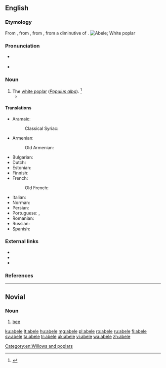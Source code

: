 {{also|Abele|ābele|ābelē|Ābele}}
==English==
{{wikipedia|Populus alba}}

===Etymology===
From {{der|en|nl|abeel}}, from {{etyl|dum|en}}, from {{der|en|nrf|abiel}}, from a diminutive of {{der|en|la|albus||white}}.
[[Image:Czajecice tree 20060812 1401.jpg|thumb|Abele; White poplar]]

===Pronunciation===
* {{a|RP}} {{IPA|/əˈbiːl/|/ə.ˈbeɪl/|/ˈeɪ.bl̩/|lang=en}}
* {{a|US}} {{IPA|/əˈbil/|/ə.ˈbeɪl/|/ˈeɪ.bl̩/|lang=en}}

===Noun===
{{en-noun}}

# The [[white poplar]] (''[[Populus alba]]''). {{defdate|First attested around 1150 to 1350.}}<ref>{{R:SOED5|page=3}}</ref>
#* {{quote-book|author=Mrs. Browning|passage=Six '''abeles''' i' the churchyard grow}}

====Translations====
{{trans-top|the white poplar, Populus alba}}
* Aramaic:
*: Classical Syriac: {{t|syc|ܚܘܪܐ|m|sc=Syrc}}
* Armenian:
*: Old Armenian: {{t|xcl|կաղամախ}}
* Bulgarian: {{t|bg|бяла топола}}
* Dutch: {{t+|nl|abeel|m}}
* Estonian: {{t|et|hõbepappel}}
* Finnish: {{t+|fi|hopeapoppeli}}
* French:
*: Old French: {{t|fro|abel|m}}
{{trans-mid}}
* Italian: {{t|it|gattice|m}}
* Norman: {{t|nrf|blianc-bouais|m}}
* Persian: {{t|fa|سفیدپلت|tr=sefidpalat|sc=fa-Arab}}
* Portuguese: {{t|pt|choupo branco|m}}, {{t|pt|álamo branco|m}}
* Romanian: {{t|ro|plop alb|m}}
* Russian: {{t|ru|то́поль бе́лый|m}}
* Spanish: {{t+|es|álamo blanco|m}}
{{trans-bottom}}

===External links===
* {{pedialite|Populus alba}}
* {{commonslite|Populus alba}}
* {{specieslite|Populus alba}}

===References===
<references/>

[[Category:en:Willows and poplars]]

----

==Novial==

===Noun===
{{nov-noun}}

# [[bee]]

[[ku:abele]]
[[lt:abele]]
[[hu:abele]]
[[mg:abele]]
[[pl:abele]]
[[ro:abele]]
[[ru:abele]]
[[fi:abele]]
[[sv:abele]]
[[ta:abele]]
[[tr:abele]]
[[uk:abele]]
[[vi:abele]]
[[wa:abele]]
[[zh:abele]]